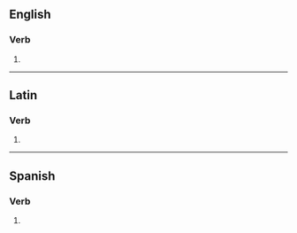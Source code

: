 ==English==

===Verb===
{{head|en|verb form}}

# {{en-third-person singular of|postpone}}

----

==Latin==

===Verb===
{{la-verb-form|postpōnēs}}

# {{inflection of|la|postpōnō||2|s|futr|actv|indc}}

----

==Spanish==

===Verb===
{{head|es|verb form}}

# {{es-verb form of|postponer|ending=-er|mood=indicative|tense=present|number=s|person=2|formal=n}}